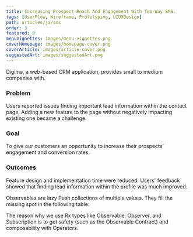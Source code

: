 ```yaml
---
title: Increasing Prospect Reach And Engagement With Two-Way SMS.
tags: [UserFlow, Wireframe, Prototyping, UIUXDesign]
path: articles/ja/sms
order: 3
featured: 0
menuVignettes: images/menu-vignettes.png
coverHomepage: images/homepage-cover.png
coverArticle: images/article-cover.png
suggestedArt: images/suggestedArt.png
---
```


<!-- Overview -->

<div className="articleContainer">
    <div className="articleInnerContainer">
        <div className="articleIntroduction">
            <p>
                Digima, a web-based CRM application, provides small to medium companies with.
            </p>
        </div>
        <div className="articleSunnary">
        <div>
            <IconProblem/>
            <h3>Problem</h3>
            <p>Users reported issues finding important lead information within the contact page. Adding a new feature to the page without negatively impacting existing one became a challenge.</p>
        </div>
        <div>
            <IconGoals/>
            <h3>Goal</h3>
            <p>To give our customers an opportunity to increase their prospects’ engagement and conversion rates.</p>
        </div>
        <div>
            <IconOutcomes/>
            <h3>Outcomes</h3>
            <p>Feature design and implementation time were reduced. Users' feedback showed that finding lead information within the profile was much improved.</p>
        </div>
        </div>
    </div>
</div>

<!-- Content -->


Observables are lazy Push collections of multiple values. They fill the missing spot in the following table:

The reason why we use Rx types like Observable, Observer, and Subscription is to get safety (such as the Observable Contract) and composability with Operators.


